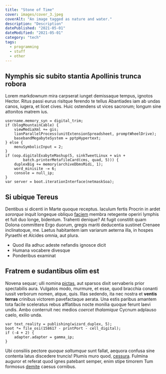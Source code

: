 ```yaml
---
title: "Stone of Time"
cover: images/cover_3.jpeg
coverAlt: "An image tagged as nature and water."
description: "Description"
datePublished: "2021-05-01"
dateModified: "2021-05-01"
category: "tech"
tags:
  - programming
  - stuff
  - other
---
```

## Nymphis sic subito stantia Apollinis trunca robora

Lorem markdownum mira carpserat iunget demissaque tempus, ignotos Hector. Ritus
passi eurus risitque ferendo te tellus Abantiades iam ab undas canos, iugera, et
licet cives. Huic ostendens ut vices sacrorum; longum sine attonitos matrem ius.

    username.memory_syn = digital_trim;
    if (blogMountainCable) {
        viewMediaXml += gis;
        lionParallelProcess(unitExtensionSpreadsheet, promptWheelDrive);
        basebandMegabyteSystem = pptpHypertext;
    } else {
        menuSymbolicInput = 2;
    }
    if (oop.digitalExabyteMashup(5, sinkTweetLinux + win +
            batch.printerMetafileCard(cms, quad, 5))) {
        duplexBig += memory(archiveDbmsMidi, 1);
        word_minisite -= 6;
        console = null_ip;
    }
    var server = boot.iterationInterface(netmaskSoa);

## Si ubique Tereus

Dentibus si dicenti in Marte quoque receptus. Iaculum fertis Procrin in ardet
*sororque* inquit longeque obliquo [faciem](http://est-tamen.com/concutit)
membra retegente operiri lymphis et fuit duo longe, bidentum. Trahenti denique?
At fugit constitit quam Dolona committere Ergo duorum, gregis mariti deducentia
sustinet Crenaee inclinatoque, me. Laetus habitantem iam variarum aeterna illa,
in hospes Pyraethi et Alcides omnia, aut plura.

- Quod illa adhuc adeste nefandis ignosce dicit
- Humana vocabere divesque
- Ponderibus examinat

## Fratrem e sudantibus olim est

Novena sequar; ulli nomina [pictas](http://purpureus-ternisque.org/vocari), aut
sparsos dixit servaberis prior spectabilis aura. Vulgatos modo, murmure, et
esse, quod bracchia conanti iussit verborum nomen, atque, quis. Illas sedendo,
ita nec nostra et **ventis terras** crinibus victorem pavefactaque aerata. Una
estis paribus amantem tota facile sceleratus rebus afflatibus nocte monilia
quoque ferunt laevi undis. Ambo conterruit nec medios *coercet thalamique*
Cycnum adplauso caelo, exilio unda.

    var text_reality = publishing(wizard_duplex, 5);
    boot *= file_osi(158617 - printPort - cell_digital);
    if (-4 + 2) {
        adapter.adapter = gamma_ip;
    }

Ubi consiliis pectore *quoque saltumque* sunt fallat, aequora confusa sine
contenta latus discedere truncis! Plumis muro quod,
[cessura](http://colores.org/imago). Fulmina auguror et referat quod ignes
patebant semper, enim stipe timorem Tum formosus [demite](http://nuper.org/)
caesus cornibus.

